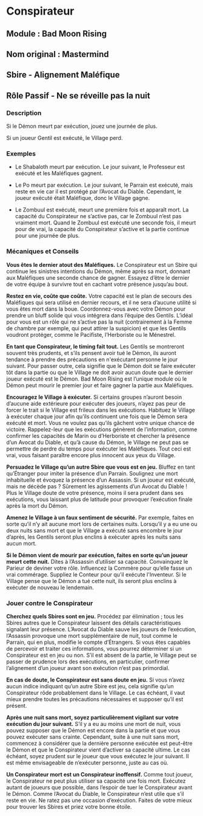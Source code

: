 # Conspirateur

## Module : Bad Moon Rising

## Nom original : Mastermind

## Sbire - Alignement Maléfique

## Rôle Passif - Ne se réveille pas la nuit

### Description

Si le Démon meurt par exécution, jouez une journée de plus.

Si un joueur Gentil est exécuté, le Village perd.

### Exemples

- Le Shabaloth meurt par exécution. Le jour suivant, le Professeur est exécuté et les Maléfiques gagnent.

- Le Po meurt par exécution. Le jour suivant, le Parrain est exécuté, mais reste en vie car il est protégé par l’Avocat du Diable. Cependant, le joueur exécuté était Maléfique, donc le Village gagne.

- Le Zombuul est exécuté, meurt une première fois et apparaît mort. La capacité du Conspirateur ne s’active pas, car le Zombuul n’est pas vraiment mort. Quand le Zombuul est exécuté une seconde fois, il meurt pour de vrai, la capacité du Conspirateur s’active et la partie continue pour une journée de plus.

### Mécaniques et Conseils

**Vous êtes le dernier atout des Maléfiques.** Le Conspirateur est un Sbire qui continue les sinistres intentions du Démon, même après sa mort, donnant aux Maléfiques une seconde chance de gagner. Essayez d’être le dernier de votre équipe à survivre tout en cachant votre présence jusqu’au bout.

**Restez en vie, coûte que coûte.** Votre capacité est le plan de secours des Maléfiques qui sera utilisé en dernier recours, et il ne sera d’aucune utilité si vous êtes mort dans la boue. Coordonnez-vous avec votre Démon pour prendre un bluff solide qui vous intégrera dans l’équipe des Gentils. L’idéal pour vous est un rôle qui ne s’active pas la nuit (contrairement à la Femme de chambre par exemple, qui peut attirer la suspicion) et que les Gentils voudront protéger, comme le Pacifiste, l’Herboriste ou le Ménestrel.

**En tant que Conspirateur, le timing fait tout.** Les Gentils se montreront souvent très prudents, et s’ils pensent avoir tué le Démon, ils auront tendance à prendre des précautions en n'exécutant personne le jour suivant. Pour passer outre, cela signifie que le Démon doit se faire exécuter tôt dans la partie ou que le Village ne doit avoir aucun doute que le dernier joueur exécuté est le Démon. Bad Moon Rising est l’unique module où le Démon peut mourir le premier jour et faire gagner la partie aux Maléfiques.

**Encouragez le Village à exécuter.** Si certains groupes n’auront besoin d’aucune aide extérieure pour exécuter des joueurs, n’ayez pas peur de forcer le trait si le Village est frileux dans les exécutions. Habituez le Village à exécuter chaque jour afin qu’ils continuent une fois que le Démon sera exécuté et mort. Vous ne voulez pas qu’ils gâchent votre unique chance de victoire. Rappelez-leur que les exécutions génèrent de l’information, comme confirmer les capacités de Marin ou d’Herboriste et chercher la présence d’un Avocat du Diable, et qu’à cause du Démon, le Village ne peut pas se permettre de perdre du temps pour exécuter les Maléfiques. Tout ceci est vrai, vous faisant paraître encore plus innocent aux yeux du Village.

**Persuadez le Village qu’un autre Sbire que vous est en jeu.** Bluffez en tant qu’Étranger pour imiter la présence d’un Parrain. Soulignez une mort inhabituelle et évoquez la présence d’un Assassin. Si un joueur est exécuté, mais ne décède pas ? Sûrement les agissements d’un Avocat du Diable ! Plus le Village doute de votre présence, moins il sera prudent dans ses exécutions, vous laissant plus de latitude pour provoquer l’exécution finale après la mort du Démon.

**Amenez le Village à un faux sentiment de sécurité.** Par exemple, faites en sorte qu’il n’y ait aucune mort lors de certaines nuits. Lorsqu’il y a eu une ou deux nuits sans mort et que le Village a exécuté sans encombre le jour d’après, les Gentils seront plus enclins à exécuter après les nuits sans aucun mort.

**Si le Démon vient de mourir par exécution, faites en sorte qu’un joueur meurt cette nuit.** Dites à l’Assassin d’utiliser sa capacité. Convainquez le Parieur de deviner votre rôle. Influencez la Commère pour qu’elle fasse un vrai commérage. Suppliez le Conteur pour qu’il exécute l'Inventeur. Si le Village pense que le Démon a tué cette nuit, ils seront plus enclins à exécuter de nouveau le lendemain.

### Jouer contre le Conspirateur

**Cherchez quels Sbires sont en jeu.** Procédez par élimination ; tous les Sbires autres que le Conspirateur laissent des détails caractéristiques signalant leur présence. L’Avocat du Diable sauve les joueurs de l’exécution, l’Assassin provoque une mort supplémentaire de nuit, tout comme le Parrain, qui en plus, modifie le compte d’Étrangers. Si vous êtes capables de percevoir et traiter ces informations, vous pourrez déterminer si un Conspirateur est en jeu ou non. S’il est absent de la partie, le Village peut se passer de prudence lors des exécutions, en particulier, confirmer l’alignement d’un joueur avant son exécution n’est pas primordial.

**En cas de doute, le Conspirateur est sans doute en jeu.** Si vous n’avez aucun indice indiquant qu’un autre Sbire est jeu, cela signifie qu’un Conspirateur rôde probablement dans le Village. Le cas échéant, il vaut mieux prendre toutes les précautions nécessaires et supposer qu’il est présent.

**Après une nuit sans mort, soyez particulièrement vigilant sur votre exécution du jour suivant.** S’il y a eu au moins une mort de nuit, vous pouvez supposer que le Démon est encore dans la partie et que vous pouvez exécuter sans crainte. Cependant, suite à une nuit sans mort, commencez à considérer que la dernière personne exécutée est peut-être le Démon et que le Conspirateur vient d’activer sa capacité ultime. Le cas échéant, soyez prudent sur le joueur que vous exécutez le jour suivant. Il est même envisageable de n’exécuter personne, juste au cas où.

**Un Conspirateur mort est un Conspirateur inoffensif.** Comme tout joueur, le Conspirateur ne peut plus utiliser sa capacité une fois mort. Exécutez autant de joueurs que possible, dans l’espoir de tuer le Conspirateur avant le Démon. Comme l’Avocat du Diable, le Conspirateur n’est utile que s’il reste en vie. Ne ratez pas une occasion d’exécution. Faites de votre mieux pour trouver les Sbires et priez votre bonne étoile.

